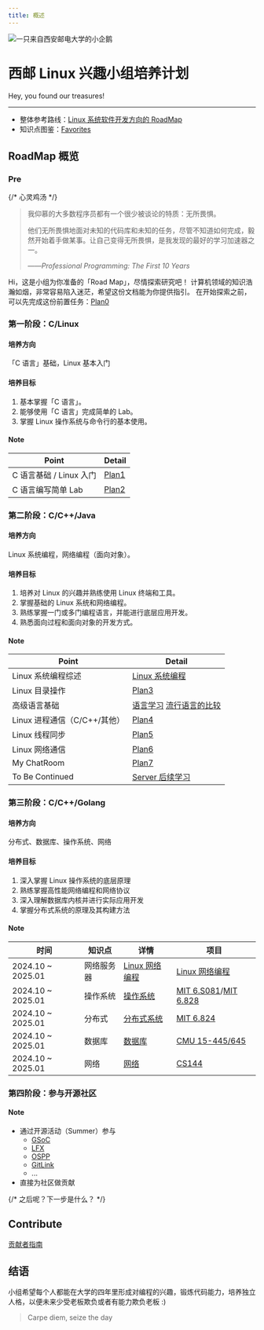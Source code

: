 ```yaml
---
title: 概述
---
```


<img
  src="https://www.xiyoulinux.com/logo2023_compressed.webp"
  alt="一只来自西安邮电大学的小企鹅"
  className="float-right w-20 ml-4 sm:w-27"
/>

# 西邮 Linux 兴趣小组培养计划





<Callout emoji="✨">Hey, you found our treasures!</Callout>

---

- 整体参考路线：[Linux 系统软件开发方向的 RoadMap](https://github.com/xiyou-linuxer/Plan/issues/1)
- 知识点图鉴：[Favorites](https://github.com/xiyou-linuxer/Favorites)

## RoadMap 概览

### Pre

{/* 心灵鸡汤 */}

> 我仰慕的大多数程序员都有一个很少被谈论的特质：无所畏惧。
>
> 他们无所畏惧地面对未知的代码库和未知的任务，尽管不知道如何完成，毅然开始着手做某事。让自己变得无所畏惧，是我发现的最好的学习加速器之一。
>
> ——_Professional Programming: The First 10 Years_

Hi，这是小组为你准备的「Road Map」，尽情探索研究吧！
计算机领域的知识浩瀚如烟，非常容易陷入迷茫，希望这份文档能为你提供指引。
在开始探索之前，可以先完成这份前置任务：[Plan0](./plan/plan0.md)

### 第一阶段：C/Linux

#### 培养方向

「C 语言」基础，Linux 基本入门

#### 培养目标

1. 基本掌握「C 语言」。
2. 能够使用「C 语言」完成简单的 Lab。
3. 掌握 Linux 操作系统与命令行的基本使用。

#### Note

| Point                   | Detail                           |
| ----------------------- | -------------------------------- |
| C 语言基础 / Linux 入门 | [Plan1](./plan/plan1-c-begin.md) |
| C 语言编写简单 Lab      | [Plan2](./plan/plan2-strbuf.md)  |

### 第二阶段：C/C++/Java

#### 培养方向

Linux 系统编程，网络编程（面向对象）。

#### 培养目标

1. 培养对 Linux 的兴趣并熟练使用 Linux 终端和工具。
2. 掌握基础的 Linux 系统和网络编程。
3. 熟练掌握一门或多门编程语言，并能进行底层应用开发。
4. 熟悉面向过程和面向对象的开发方式。

#### Note

| Point                        | Detail                                                                                    |
| ---------------------------- | ----------------------------------------------------------------------------------------- |
| Linux 系统编程综述           | [Linux 系统编程](preparation/linux-system-programming.md)                                 |
| Linux 目录操作               | [Plan3](plan/plan3-ls.md)                                                                 |
| 高级语言基础                 | [语言学习](preparation/languages.md) [流行语言的比较](preparation/language-comparison.md) |
| Linux 进程通信（C/C++/其他） | [Plan4](plan/plan4-shell.md)                                                              |
| Linux 线程同步               | [Plan5](plan/plan5-thread.md)                                                             |
| Linux 网络通信               | [Plan6](plan/plan6-network.md)                                                            |
| My ChatRoom                  | [Plan7](plan/plan7-chatroom.md)                                                           |
| To Be Continued              | [Server 后续学习](plan/plan8-server.md)                                                   |

### 第三阶段：C/C++/Golang

#### 培养方向

分布式、数据库、操作系统、网络

#### 培养目标

1. 深入掌握 Linux 操作系统的底层原理
2. 熟练掌握高性能网络编程和网络协议
3. 深入理解数据库内核并进行实际应用开发
4. 掌握分布式系统的原理及其构建方法

#### Note

| 时间              | 知识点     | 详情                                                       | 项目                                                                                                             |
| ----------------- | ---------- | ---------------------------------------------------------- | ---------------------------------------------------------------------------------------------------------------- |
| 2024.10 ~ 2025.01 | 网络服务器 | [Linux 网络编程](preparation/linux-network-programming.md) | [Linux 网络编程](preparation/linux-network-programming.md#homework)                                              |
| 2024.10 ~ 2025.01 | 操作系统   | [操作系统](preparation/os.md)                              | [MIT 6.S081](https://pdos.csail.mit.edu/6.S081)/[MIT 6.828](https://pdos.csail.mit.edu/6.828/2018/schedule.html) |
| 2024.10 ~ 2025.01 | 分布式     | [分布式系统](preparation/distributed-systems.md)           | [MIT 6.824](https://pdos.csail.mit.edu/6.824/)                                                                   |
| 2024.10 ~ 2025.01 | 数据库     | [数据库](preparation/database.md)                          | [CMU 15-445/645](https://15445.courses.cs.cmu.edu)                                                               |
| 2024.10 ~ 2025.01 | 网络       | [网络](preparation/network.md)                             | [CS144](https://cs144.github.io/)                                                                                |

### 第四阶段：参与开源社区

#### Note

- 通过开源活动（Summer）参与
  - [GSoC](https://summerofcode.withgoogle.com/)
  - [LFX](https://lfx.linuxfoundation.org/)
  - [OSPP](https://summer-ospp.ac.cn/)
  - [GitLink](https://www.gitlink.org.cn/glcc)
  - ...
- 直接为社区做贡献

{/* 之后呢？下一步是什么？ */}

## Contribute

[贡献者指南](/manual/contributing.md)

## 结语

小组希望每个人都能在大学的四年里形成对编程的兴趣，锻炼代码能力，培养独立人格，以便未来少受老板欺负或者有能力欺负老板 :)

> Carpe diem, seize the day
